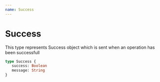 ```yaml
---
name: Success
---
```


# Success

This type represents Success object which is sent when an operation has been successfull

```graphql
type Success {
   success: Boolean
   message: String
}
```
